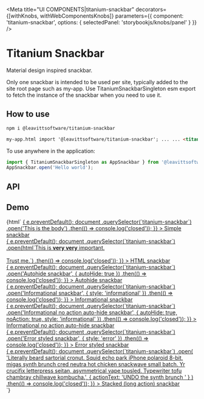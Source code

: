 
<Meta
  title="UI COMPONENTS|titanium-snackbar"
  decorators={[withKnobs, withWebComponentsKnobs]}
  parameters={{ component: 'titanium-snackbar', options: { selectedPanel: 'storybookjs/knobs/panel' } }}
/>

# Titanium Snackbar

Material design inspired snackbar.

Only one snackbar is intended to be used per site, typically added to the site root page such as my-app. Use TitaniumSnackbarSingleton esm export to fetch the instance of the snackbar when you need to use it.

## How to use

```bash
npm i @leavittsoftware/titanium-snackbar
```

```html
my-app.html import '@leavittsoftware/titanium-snackbar'; ... ... <titanium-snackbar></titanium-snackbar>
```

To use anywhere in the application:

```js
import { TitaniumSnackbarSingleton as AppSnackbar } from '@leavittsoftware/titanium-snackbar';
AppSnackbar.open('Hello world');
```

## API

<Props of="titanium-snackbar" />

## Demo

<Preview withToolbar>
  <Story name="Docs">
    {html`
      <a
        href="#"
        @click=${e => {
          e.preventDefault();
          document
            .querySelector(`titanium-snackbar`)
            .open('This is the body')
            .then(() => console.log('closed'));
        }}
      >
        Simple snackbar
      </a>
      <br />
      <a
        href="#"
        @click=${e => {
          e.preventDefault();
          document
            .querySelector(`titanium-snackbar`)
            .open(html`This is <b>very very</b> important.<br /><br />Trust me.`)
            .then(() => console.log('closed'));
        }}
      >
        HTML snackbar
      </a>
      <br />
      <a
        href="#"
        @click=${e => {
          e.preventDefault();
          document
            .querySelector(`titanium-snackbar`)
            .open('Autohide snackbar', { autoHide: true })
            .then(() => console.log('closed'));
        }}
      >
        Autohide snackbar
      </a>
      <br />
      <a
        href="#"
        @click=${e => {
          e.preventDefault();
          document
            .querySelector(`titanium-snackbar`)
            .open('Informational snackbar', { style: 'informational' })
            .then(() => console.log('closed'));
        }}
      >
        Informational snackbar
      </a>
      <br />
      <a
        href="#"
        @click=${e => {
          e.preventDefault();
          document
            .querySelector(`titanium-snackbar`)
            .open('Informational no action auto-hide snackbar', { autoHide: true, noAction: true, style: 'informational' })
            .then(() => console.log('closed'));
        }}
      >
        Informational no action auto-hide snackbar
      </a>
      <br />
      <a
        href="#"
        @click=${e => {
          e.preventDefault();
          document
            .querySelector(`titanium-snackbar`)
            .open('Error styled snackbar', { style: 'error' })
            .then(() => console.log('closed'));
        }}
      >
        Error styled snackbar
      </a>
      <br />
      <a
        href="#"
        @click=${e => {
          e.preventDefault();
          document
            .querySelector(`titanium-snackbar`)
            .open(
              'Literally beard sartorial cronut. Squid echo park iPhone polaroid 8-bit, migas synth brunch cred neutra hot chicken snackwave small batch. Yr crucifix letterpress seitan, asymmetrical vape tousled. Typewriter tofu chambray chillwave kombucha.',
              { actionText: 'UNDO the synth brunch ' }
            )
            .then(() => console.log('closed'));
        }}
      >
        Stacked (long action) snackbar
      </a>
      <br />
      <titanium-snackbar></titanium-snackbar>
    `}
  </Story>
</Preview>
